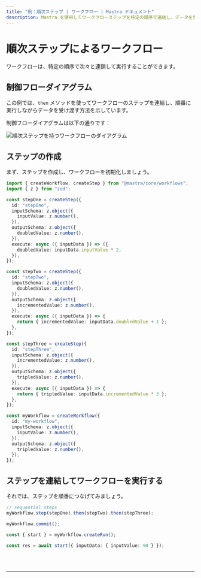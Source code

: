 ```yaml
---
title: "例：順次ステップ | ワークフロー | Mastra ドキュメント"
description: Mastra を使用してワークフローステップを特定の順序で連結し、データを受け渡す例。
---
```



# 順次ステップによるワークフロー

ワークフローは、特定の順序で次々と連鎖して実行することができます。

## 制御フローダイアグラム

この例では、`then` メソッドを使ってワークフローのステップを連結し、順番に実行しながらデータを受け渡す方法を示しています。

制御フローダイアグラムは以下の通りです：

<img
  src="/sequential-chains.png"
  alt="順次ステップを持つワークフローのダイアグラム"
  width={600}
/>

## ステップの作成

まず、ステップを作成し、ワークフローを初期化しましょう。

```ts showLineNumbers copy
import { createWorkflow, createStep } from "@mastra/core/workflows";
import { z } from "zod";

const stepOne = createStep({
  id: "stepOne",
  inputSchema: z.object({
    inputValue: z.number(),
  }),
  outputSchema: z.object({
    doubledValue: z.number(),
  }),
  execute: async ({ inputData }) => ({
    doubledValue: inputData.inputValue * 2,
  }),
});

const stepTwo = createStep({
  id: "stepTwo",
  inputSchema: z.object({
    doubledValue: z.number(),
  }),
  outputSchema: z.object({
    incrementedValue: z.number(),
  }),
  execute: async ({ inputData }) => {
    return { incrementedValue: inputData.doubledValue + 1 };
  },
});

const stepThree = createStep({
  id: "stepThree",
  inputSchema: z.object({
    incrementedValue: z.number(),
  }),
  outputSchema: z.object({
    tripledValue: z.number(),
  }),
  execute: async ({ inputData }) => {
    return { tripledValue: inputData.incrementedValue * 3 };
  },
});

const myWorkflow = createWorkflow({
  id: "my-workflow",
  inputSchema: z.object({
    inputValue: z.number(),
  }),
  outputSchema: z.object({
    tripledValue: z.number(),
  }),
});
```

## ステップを連結してワークフローを実行する

それでは、ステップを順番につなげてみましょう。

```ts showLineNumbers copy
// sequential steps
myWorkflow.step(stepOne).then(stepTwo).then(stepThree);

myWorkflow.commit();

const { start } = myWorkflow.createRun();

const res = await start({ inputData: { inputValue: 90 } });
```

<br />
<br />
<hr className="dark:border-[#404040] border-gray-300" />
<br />
<br />
<GithubLink
  link={
    "https://github.com/mastra-ai/mastra/blob/main/examples/basics/workflows/workflow-with-sequential-steps"
  }
/>
